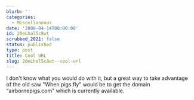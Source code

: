 ```yaml
---
blurb: ''
categories:
  - Miscellaneous
date: '2006-04-14T00:00:00'
id: 20eLhal5c8wt
scrubbed_2021: false
status: published
type: post
title: Cool URL
slug: 20eLhal5c8wt--cool-url
---
```


I don't know what you would do with it, but a great way to take
advantage of the old saw "When pigs fly" would be to get the domain
"airbornepigs.com" which is currently available.
